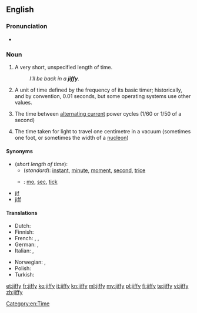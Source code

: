 ==English==

===Pronunciation===
* {{rhymes|ɪfi}}

===Noun===
{{en-noun|jiffies}}

# {{colloquial}} A very short, unspecified length of time.
#: ''I'll be back in a '''jiffy'''.''
# {{computing}} A unit of time defined by the frequency of its basic timer; historically, and by convention, 0.01 seconds, but some operating systems use other values.
# {{electronics}} The time between [[alternating current]] power cycles (1/60 or 1/50 of a second)
# {{physics}} The time taken for light to travel one centimetre in a vacuum (sometimes one foot, or sometimes the width of a [[nucleon]])

====Synonyms====
* (''short length of time''):
** (''standard''): [[instant]], [[minute]], [[moment]], [[second]], [[trice]]
** {{qualifier|colloquial}}: [[mo]], [[sec]], [[tick]]
* [[jif]]
* [[jiff]]

====Translations====

{{trans-top|short length of time}}
* Dutch: {{t+|nl|mum|n}}
* Finnish: {{t+|fi|tuokio|n}}
* French: {{t+|fr|instant|m}}, {{t+|fr|moment|m}}, {{t+|fr|seconde|f}}
* German: {{t+|de|Moment|m}}, {{t+|de|Augenblick|m}}
* Italian: {{t+|it|attimo|m}}, {{t-|it|baleno|m}}
{{trans-mid}}
* Norwegian: {{t-|no|straks}}, {{t+|no|øyeblikk|n}}
* Polish: {{t-|pl|chwilka|f}}
* Turkish: {{t+|tr|lahza}}
{{trans-bottom}}

{{trans-top|{{computing}} A unit of time defined by the frequency of its basic timer}}
{{trans-mid}}
{{trans-bottom}}

{{trans-top|{{electronics}} The time between [[alternating current]] power cycles}}
{{trans-mid}}
{{trans-bottom}}

{{trans-top|{{physics}} The time taken for light to travel one centimetre in a vacuum}}
{{trans-mid}}
{{trans-bottom}}


[[Category:en:Time]]

[[et:jiffy]]
[[fr:jiffy]]
[[ko:jiffy]]
[[it:jiffy]]
[[kn:jiffy]]
[[ml:jiffy]]
[[my:jiffy]]
[[pl:jiffy]]
[[fi:jiffy]]
[[te:jiffy]]
[[vi:jiffy]]
[[zh:jiffy]]